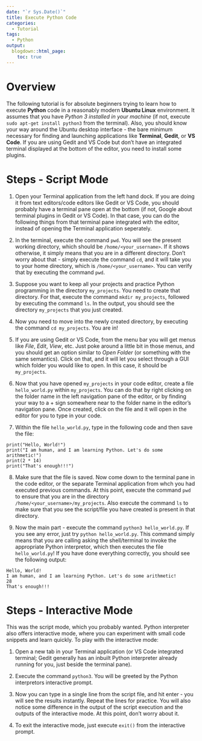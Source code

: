 ```yaml
---
date: "`r Sys.Date()`"
title: Execute Python Code
categories:
  - Tutorial
tags:
  - Python
output:
  blogdown::html_page:
    toc: true
---
```


# Overview

The following tutorial is for absolute beginners trying to learn how to execute **Python** code in a reasonably modern **Ubuntu Linux** environment. It assumes that you have *Python 3 installed in your machine* (if not, execute `sudo apt-get install python3` from the terminal). Also, you should know your way around the Ubuntu desktop interface - the bare minimum necessary for finding and launching applications like **Terminal**, **Gedit**, or **VS Code**. If you are using Gedit and VS Code but don't have an integrated terminal displayed at the bottom of the editor, you need to install some plugins. 

# Steps - Script Mode

1. Open your Terminal application from the left hand dock. If you are doing it from text editors/code editors like Gedit or VS Code, you should probably have a terminal pane open at the bottom (if not, Google about terminal plugins in Gedit or VS Code). In that case, you can do the following things from that terminal pane integrated with the editor, instead of opening the Terminal application seperately.

2. In the terminal, execute the command `pwd`. You will see the present working directory, which should be `/home/<your_username>`. If it shows otherwise, it simply means that you are in a different directory. Don't worry about that - simply execute the command `cd`, and it will take you to your home directory, which is `/home/<your_username>`. You can verify that by executing the command `pwd`.

3. Suppose you want to keep all your projects and practice Python programming in the directory `my_projects`. You need to create that directory. For that, execute the command `mkdir my_projects`, followed by executing the command `ls`. In the output, you should see the directory `my_projects` that you just created.

4. Now you need to move into the newly created directory, by executing the command `cd my_projects`. You are in!

5. If you are using Gedit or VS Code, from the menu bar you will get menus like *File*, *Edit*, *View*, etc. Just poke around a little bit in those menus, and you should get an option similar to *Open Folder* (or something with the same semantics). Click on that, and it will let you select through a GUI which folder you would like to open. In this case, it should be `my_projects`. 

6. Now that you have opened `my_projects` in your code editor, create a file `hello_world.py` within `my_projects`. You can do that by right clicking on the folder name in the left navigation pane of the editor, or by finding your way to a + sign somewhere near to the folder name in the editor's navigation pane. Once created, click on the file and it will open in the editor for you to type in your code.

7. Within the file `hello_world.py`, type in the following code and then save the file:
```
print("Hello, World!")
print("I am human, and I am learning Python. Let's do some arithmetic!")
print(2 * 14)
print("That's enough!!!")
```

8. Make sure that the file is saved. Now come down to the terminal pane in the code editor, or the separate Terminal application from whch you had executed previous commands. At this point, execute the command `pwd` to ensure that you are in the directory `/home/<your_username>/my_projects`. Also execute the command `ls` to make sure that you see the script/file you have created is present in that directory.

9. Now the main part - execute the command `python3 hello_world.py`. If you see any error, just try `python hello_world.py`. This command simply means that you are calling asking the shell/terminal to invoke the appropriate Python interpretor, which then executes the file `hello_world.py`! If you have done everything correctly, you should see the following output:
```
Hello, World!
I am human, and I am learning Python. Let's do some arithmetic!
28
That's enough!!!
```

# Steps - Interactive Mode

This was the script mode, which you probably wanted. Python interpreter also offers interactive mode, where you can experiment with small code snippets and learn quickly. To play with the interactive mode:

1. Open a new tab in your Terminal application (or VS Code integrated terminal; Gedit generally has an inbuilt Python interpreter already running for you, just beside the terminal pane). 

2. Execute the command `python3`. You will be greeted by the Python interpretors interactive prompt. 

3. Now you can type in a single line from the script file, and hit enter - you will see the results instantly. Repeat the lines for practice. You will also notice some difference in the output of the script execution and the outputs of the interactive mode. At this point, don't worry about it. 

4. To exit the interactive mode, just execute `exit()` from the interactive prompt.
